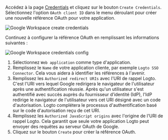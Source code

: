 
Accédez à la page [Credentials](https://console.cloud.google.com/apis/credentials) et cliquez sur le bouton `Create Credentials`. Sélectionnez l'option `OAuth client ID` dans le menu déroulant pour créer une nouvelle référence OAuth pour votre application.

<img src={googleWorkspaceCreateCredentialsImage} alt="Google Workspace create credentials" />

Continuez à configurer la référence OAuth en remplissant les informations suivantes :

<img src={googleWorkspaceCredentialsConfigImage} alt="Google Workspace credentials config" />

1. Sélectionnez `Web application` comme type d'application.
2. Remplissez le `Name` de votre application cliente, par exemple `Logto SSO Connector`. Cela vous aidera à identifier les références à l'avenir.
3. Remplissez les `Authorized redirect URIs` avec l'URI de rappel Logto. C'est l'URI vers lequel Google redirigera le navigateur de l'utilisateur après une authentification réussie. Après qu'un utilisateur s'est authentifié avec succès auprès du fournisseur d’identité (IdP), l'IdP redirige le navigateur de l'utilisateur vers cet URI désigné avec un code d'autorisation. Logto complétera le processus d'authentification basé sur le code d'autorisation reçu de cet URI.
4. Remplissez les `Authorized JavaScript origins` avec l'origine de l'URI de rappel Logto. Cela garantit que seule votre application Logto peut envoyer des requêtes au serveur OAuth de Google.
5. Cliquez sur le bouton `Create` pour créer la référence OAuth.
